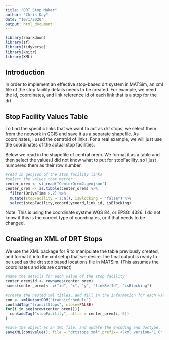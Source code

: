 ```yaml
---
title: "DRT Stop Maker"
author: "Chris Day"
date: "10/1/2020"
output: html_document
---
```


```r
library(rmarkdown)
library(sf)
library(tidyverse)
library(knitr)
library(XML)
```

## Introduction
In order to implement an effective stop-based drt system in MATSim, an xml file of the stop facility details needs to be created. For example, we need the id, coordinates, and link reference id of each link that is a stop for the drt. 

## Stop Facility Values Table
To find the specific links that we want to act as drt stops, we select them from the network in QGIS and save it as a separate shapefile. As coordinates, I used the centroid of links. For a real example, we will just use the coordinates of the actual stop facilities.

Below we read in the shapefile of central orem. We format it as a table and then select the values.I did not know what to put for stopFacility, so I just numbered them as their row number. 

```r
#read in geojson of the stop facility links
#select the values that matter
center_orem <- st_read("CenterOrem2.geojson")
center_orem <- as.tibble(center_orem) %>%
  filter(DriveTime >.2) %>%
  mutate(stopFacility = 1:n(), isBlocking = "false") %>%
  select(stopFacility,xcoord,ycoord,link_id, isBlocking)
```

Note: This is using the coordinate systme WGS 84, or EPSG: 4326. I do not know if this is the correct type of coordinates, or if that needs to be changed.

## Creating an XML of DRT Stops
We use the XML package for R to manipulate the table previously created, and format it into the xml setup that we desire.The final output is ready to be used as the drt stop based locations file in MATSim. (This assumes the coordinates and ids are correct)

```r
#name the details for each value of the stop facility
center_orem$id <- rownames(center_orem)
names(center_orem)<- c("id", "x", "y", "linkRefId", "isBlocking")

#create the nested xml titles, and fill in the information for each value from the data table
con <- xmlOutputDOM("transitSchedule")
con$addTag("transitStops", close=FALSE)
for(i in seq(nrow(center_orem))){
  con$addTag("stopFacility", attrs = center_orem[i,-6])
}

#save the object as an XML file, and update the encoding and doctype.
saveXML(con$value(), file = "drtstops.xml",prefix='<?xml version="1.0" encoding="UTF-8"?>\n',doctype = '<!DOCTYPE transitSchedule SYSTEM "http://www.matsim.org/files/dtd/transitSchedule_v1.dtd">\n')
```

